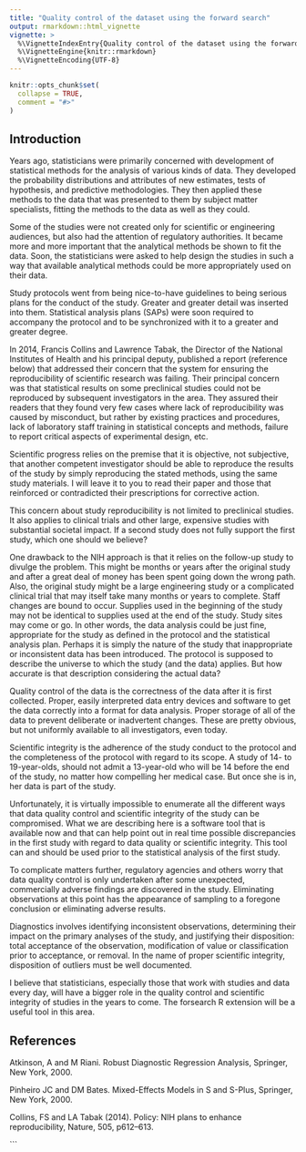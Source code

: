---
title: "Quality control of the dataset using the forward search"
output: rmarkdown::html_vignette
vignette: >
  %\VignetteIndexEntry{Quality control of the dataset using the forward search}
  %\VignetteEngine{knitr::rmarkdown}
  %\VignetteEncoding{UTF-8}
---

```{r, include = FALSE}
knitr::opts_chunk$set(
  collapse = TRUE,
  comment = "#>"
)
```
## Introduction

Years ago, statisticians were primarily concerned with development of statistical methods for the analysis of various kinds of data.  They developed the probability distributions and attributes of new estimates, tests of hypothesis, and predictive methodologies.  They then applied these methods to the data that was presented to them by subject matter specialists, fitting the methods to the data as well as they could.
 
Some of the studies were not created only for scientific or engineering audiences, but also had the attention of regulatory authorities.  It became more and more important that the analytical methods be shown to fit the data.  Soon, the statisticians were asked to help design the studies in such a way that available analytical methods could be more appropriately used on their data.   

Study protocols went from being nice-to-have guidelines to being serious plans for the conduct of the study.  Greater and greater detail was inserted into them.  Statistical analysis plans (SAPs) were soon required to accompany the protocol and to be synchronized with it to a greater and greater degree.

In 2014, Francis Collins and Lawrence Tabak, the Director of the National Institutes of Health and his principal deputy, published a report (reference below) that addressed their concern that the system for ensuring the reproducibility of scientific research was failing.  Their principal concern was that statistical results on some preclinical studies could not be reproduced by subsequent investigators in the area.  They assured their readers that they found very few cases where lack of reproducibility was caused by misconduct, but rather by existing practices and procedures, lack of laboratory staff training in statistical concepts and methods, failure to report critical aspects of experimental design, etc.  

Scientific progress relies on the premise that it is objective, not subjective, that another competent investigator should be able to reproduce the results of the study by simply reproducing the stated methods, using the same study materials.  I will leave it to you to read their paper and those that reinforced or contradicted their prescriptions for corrective action.

This concern about study reproducibility is not limited to preclinical studies.  It also applies to clinical trials and other large, expensive studies with substantial societal impact.  If a second study does not fully support the first study, which one should we believe?

One drawback to the NIH approach is that it relies on the follow-up study to divulge the problem.  This might be months or years after the original study and after a great deal of money has been spent going down the wrong path.  Also, the original study might be a large engineering study or a complicated clinical trial that may itself take many months or years to complete.  Staff changes are bound to occur.  Supplies used in the beginning of the study may not be identical to supplies used at the end of the study.  Study sites may come or go.  In other words, the data analysis could be just fine, appropriate for the study as defined in the protocol and the statistical analysis plan.  Perhaps it is simply the nature of the study that inappropriate or inconsistent data has been introduced.  The protocol is supposed to describe the universe to which the study (and the data) applies.  But how accurate is that description considering the actual data?  

Quality control of the data is the correctness of the data after it is first collected.  Proper, easily interpreted data entry devices and software to get the data correctly into a format for data analysis.  Proper storage of all of the data to prevent deliberate or inadvertent changes.  These are pretty obvious, but not uniformly available to all investigators, even today.

Scientific integrity is the adherence of the study conduct to the protocol and the completeness of the protocol with regard to its scope.  A study of 14- to 19-year-olds, should not admit a 13-year-old who will be 14 before the end of the study, no matter how compelling her medical case.  But once she is in, her data is part of the study.

Unfortunately, it is virtually impossible to enumerate all the different ways that data quality control and scientific integrity of the study can be compromised.  What we are describing here is a software tool that is available now and that can help point out in real time possible discrepancies in the first study with regard to data quality or scientific integrity.  This tool can and should be used prior to the statistical analysis of the first study.

To complicate matters further, regulatory agencies and others worry that data quality control is only undertaken after some unexpected, commercially adverse findings are discovered in the study.  Eliminating observations at this point has the appearance of sampling to a foregone conclusion or eliminating adverse results.

Diagnostics involves identifying inconsistent observations, determining their impact on the primary analyses of the study, and justifying their disposition:  total acceptance of the observation, modification of value or classification prior to acceptance, or removal. In the name of proper scientific integrity, disposition of outliers must be well documented.

I believe that statisticians, especially those that work with studies and data every day, will have a bigger role in the quality control and scientific integrity of studies in the years to come.  The forsearch R extension will be a useful tool in this area.

## References

Atkinson, A and M Riani. Robust Diagnostic Regression Analysis, Springer, New York, 2000.

Pinheiro JC and DM Bates. Mixed-Effects Models in S and S-Plus, Springer, New York, 2000.

Collins, FS and LA Tabak (2014). Policy: NIH plans to enhance reproducibility, Nature, 505, p612–613.

```